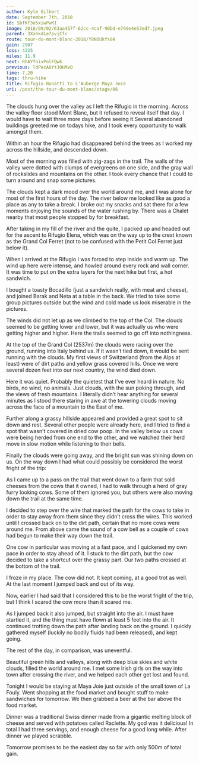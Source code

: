 ```yaml
---
author: Kyle Gilbert
date: September 7th, 2018
id: SbfKf3o5xiwPwKI
image: 2018/09/02/63aa457f-62cc-4caf-90bd-e799e4e53ed7.jpeg
parent: 3XxhkdLe7pvjCfc
route: tour-du-mont-blanc-2018/Y8NOUkfs84
gain: 2907
loss: 4225
miles: 11.9
next: RhAYfnixPolFQwk
previous: ldPacAOYtJOHMvO
time: 7,20
tags: thru-hike
title: Rifugio Bonatti to L'Auberge Maya Joie
uri: /post/the-tour-du-mont-blanc/stage/06
---
```


<Stats />

<Route />

The clouds hung over the valley as I left the Rifugio in the morning.
Across the valley floor stood Mont Blanc, but it refused to reveal itself that
day. I would have to wait three more days before seeing it.Several abandoned
buildings greeted me on todays hike, and I took every opportunity to walk
amongst them.

Within an hour the Rifugio had disappeared behind the trees as I worked my
across the hillside, and descended down.

Most of the morning was filled with zig-zags in the trail. The walls of the
valley were dotted with clumps of evergreens on one side, and the gray wall of
rockslides and mountains on the other. I took every chance that I could to turn
around and snap some pictures.

The clouds kept a dark mood over the world around me, and I was alone for most
of the first hours of the day. The river below me looked like as good a place
as any to take a break. I broke out my snacks and sat there for a few moments
enjoying the sounds of the water rushing by. There was a Chalet nearby that
most people stopped by for breakfast.

After taking in my fill of the river and the quite, I packed up and headed out
for the ascent to Rifugio Elena, which was on the way up to the crest known as
the Grand Col Ferret (not to be confused with the Petit Col Ferret just below
it).

When I arrived at the Rifugio I was forced to step inside and warm up. The wind
up here were intense, and howled around every rock and wall corner. It was time
to put on the extra layers for the next hike but first, a hot sandwich.

I bought a toasty Bocadillo (just a sandwich really, with meat and cheese), and
joined Barak and Neta at a table in the back. We tried to take some group
pictures outside but the wind and cold made us look miserable in the pictures.

The winds did not let up as we climbed to the top of the Col. The clouds seemed
to be getting lower and lower, but it was actually us who were getting higher
and higher. Here the trails seemed to go off into nothingness.

At the top of the Grand Col (2537m) the clouds were racing over the ground,
running into Italy behind us. If it wasn’t tied down, it would be sent running
with the clouds. My first views of Switzerland (from the Alps at least) were of
dirt paths and yellow grass covered hills. Once we were several dozen feet into
our next country, the wind died down.

Here it was quiet. Probably the quietest that I’ve ever heard in nature. No
birds, no wind, no animals. Just clouds, with the sun poking through, and the
views of fresh mountains. I literally didn’t hear anything for several minutes
as I stood there staring in awe at the towering clouds moving across the face
of a mountain to the East of me.

Further along a grassy hillside appeared and provided a great spot to sit down
and rest. Several other people were already here, and I tried to find a spot
that wasn’t covered in dried cow poop. In the valley below us cows were being
herded from one end to the other, and we watched their herd move in slow motion
while listening to their bells.

Finally the clouds were going away, and the bright sun was shining down on us.
On the way down I had what could possibly be considered the worst fright of the
trip:

As I came up to a pass on the trail that went down to a farm that sold cheeses
from the cows that it owned, I had to walk through a herd of gray furry looking
cows. Some of them ignored you, but others were also moving down the trail at
the same time.

I decided to step over the wire that marked the path for the cows to take in
order to stay away from them since they didn’t cross the wires. This worked
until I crossed back on to the dirt path, certain that no more cows were around
me. From above came the sound of a cow bell as a couple of cows had begun to
make their way down the trail.

One cow in particular was moving at a fast pace, and I quickened my own pace in
order to stay ahead of it. I stuck to the dirt path, but the cow decided to
take a shortcut over the grassy part. Our two paths crossed at the bottom of
the trail.

I froze in my place. The cow did not. It kept coming, at a good trot as well. At
the last moment I jumped back and out of its way.

Now, earlier I had said that I considered this to be the worst fright of the
trip, but I think I scared the cow more than it scared me.

As I jumped back it also jumped, but straight into the air. I must have startled
it, and the thing must have flown at least 5 feet into the air. It continued
trotting down the path after landing back on the ground. I quickly gathered
myself (luckily no bodily fluids had been released), and kept going.

The rest of the day, in comparison, was uneventful.

Beautiful green hills and valleys, along with deep blue skies and white clouds,
filled the world around me. I met some Irish girls on the way into town after
crossing the river, and we helped each other get lost and found.

Tonight I would be staying at Maya Joie just outside of the small town of La
Fouly. Went shopping at the food market and bought stuff to make sandwiches for
tomorrow. We then grabbed a beer at the bar above the food market.

Dinner was a traditional Swiss dinner made from a gigantic melting block of
cheese and served with potatoes called Raclette. My god was it delicious! In
total I had three servings, and enough cheese for a good long while. After
dinner we played scrabble.

Tomorrow promises to be the easiest day so far with only 500m of total gain.

